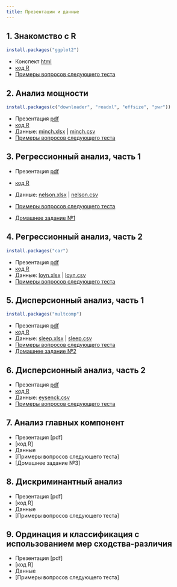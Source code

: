 ```yaml
---
title: Презентации и данные
---
```


## 1. Знакомство с R 

```r
install.packages("ggplot2")
```

- Конспект [html](01_intro_to_r.html)
- [код R](01_intro_to_r.R)
- [Примеры вопросов следующего теста](test_handouts/01-int-handout-test1.pdf)


## 2. Анализ мощности

```r
install.packages(c("downloader", "readxl", "effsize", "pwr"))
```

- Презентация [pdf](02_power.pdf)
- [код R](02_code_power.R)
- Данные: [minch.xlsx](data/minch.xlsx) | [minch.csv](data/minch.csv)
- [Примеры вопросов следующего теста](test_handouts/02-power-handout-test1.pdf)

## 3. Регрессионный анализ, часть 1


- Презентация [pdf](03_regression1.pdf)
- [код R](03_code_regression1.R)
- Данные: [nelson.xlsx](data/nelson.xlsx) | [nelson.csv](data/nelson.csv)
- [Примеры вопросов следующего теста](test_handouts/03-regr-handout-test1.pdf)

- [Домашнее задание №1](hw/hw1_lin-regr-cheddar-assump.zip)

## 4. Регрессионный анализ, часть 2

```r
install.packages("car")
```

- Презентация [pdf](04_regression2.pdf)
- [код R](04_code_regression2.R)
- Данные: [loyn.xlsx](data/loyn.xlsx) | [loyn.csv](data/loyn.csv)
- [Примеры вопросов следующего теста](test_handouts/04-mregr-handout-test1.pdf)

## 5. Дисперсионный анализ, часть 1 

```r
install.packages("multcomp")
```

- Презентация [pdf](05_anova1.pdf)
- [код R](05_code_anova1.R)
- Данные: [sleep.xlsx](data/sleep.xlsx) | [sleep.csv](data/sleep.csv)
- [Примеры вопросов следующего теста](test_handouts/05-anova1-handout-test1.pdf)
- [Домашнее задание №2](hw/hw2_anova2-moon.zip)

## 6. Дисперсионный анализ, часть 2

- Презентация [pdf](06_anova2.pdf)
- [код R](06_code_anova2.R)
- Данные: [eysenck.csv](data/eysenck.csv)
- [Примеры вопросов следующего теста](test_handouts/06-anova2-handout-test1.pdf)

## 7. Анализ главных компонент

- Презентация [pdf]
- [код R]
- Данные
- [Примеры вопросов следующего теста]
- [Домашнее задание №3]

## 8. Дискриминантный анализ 

- Презентация [pdf]
- [код R]
- Данные
- [Примеры вопросов следующего теста]

## 9. Ординация и классификация с использованием мер сходства-различия

- Презентация [pdf]
- [код R]
- Данные
- [Примеры вопросов следующего теста]
